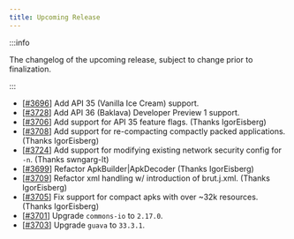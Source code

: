 ```yaml
---
title: Upcoming Release
---
```


:::info

The changelog of the upcoming release, subject to change prior to finalization.

:::

- [[#3696](https://github.com/iBotPeaches/Apktool/pull/3696)] Add API 35 (Vanilla Ice Cream) support.
- [[#3728](https://github.com/iBotPeaches/Apktool/pull/3728)] Add API 36 (Baklava) Developer Preview 1 support.
- [[#3706](https://github.com/iBotPeaches/Apktool/pull/3706)] Add support for API 35 feature flags. (Thanks IgorEisberg)
- [[#3708](https://github.com/iBotPeaches/Apktool/pull/3708)] Add support for re-compacting compactly packed applications. (Thanks IgorEisberg)
- [[#3724](https://github.com/iBotPeaches/Apktool/pull/3724)] Add support for modifying existing network security config for `-n`. (Thanks swngarg-lt)
- [[#3699](https://github.com/iBotPeaches/Apktool/pull/3699)] Refactor ApkBuilder|ApkDecoder (Thanks IgorEisberg)
- [[#3709](https://github.com/iBotPeaches/Apktool/pull/3709)] Refactor xml handling w/ introduction of brut.j.xml. (Thanks IgorEisberg)
- [[#3705](https://github.com/iBotPeaches/Apktool/pull/3705)] Fix support for compact apks with over ~32k resources. (Thanks IgorEisberg)
- [[#3701](https://github.com/iBotPeaches/Apktool/pull/3701)] Upgrade `commons-io` to `2.17.0`.
- [[#3703](https://github.com/iBotPeaches/Apktool/pull/3703)] Upgrade `guava` to `33.3.1`.
